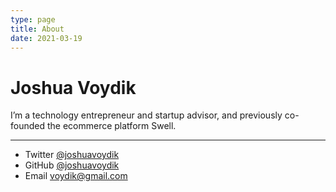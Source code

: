 ```yaml
---
type: page
title: About
date: 2021-03-19
---
```


# Joshua Voydik

I’m a technology entrepreneur and startup advisor, and previously co-founded the ecommerce platform Swell.

---

- Twitter [@joshuavoydik](https://twitter.com/joshuavoydik)
- GitHub [@joshuavoydik](https://github.com/joshuavoydik)
- Email voydik@gmail.com